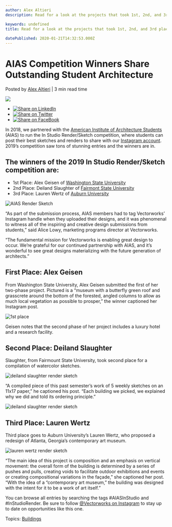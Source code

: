 ```yaml
---
author: Alex Altieri
description: Read for a look at the projects that took 1st, 2nd, and 3rd place in the second year of the AIAS In Studio Design/Render competition.

keywords: undefined
title: Read for a look at the projects that took 1st, 2nd, and 3rd place in the second year of the AIAS In Studio Design/Render competition.
 
datePublished: 2020-01-21T14:32:53.000Z
---
```

  

# AIAS Competition Winners Share Outstanding Student Architecture

 Posted by [Alex Altieri](https://blog.vectorworks.net/author/alex-altieri) | 3 min read time 

![](https://blog.vectorworks.net/hubfs/Blog%20Images/200121_AIAS%20Winners/Render-Sketch_Vectorworks.jpg) 

* [![Share on LinkedIn](https://2659751.fs1.hubspotusercontent-na1.net/hubfs/2659751/michaelDemo/share-LI.png)](http://www.linkedin.com/shareArticle?mini=true&url=https%3A%2F%2Fblog.vectorworks.net%2Faias-competition-winners-share-outstanding-student-architecture)
* [![Share on Twitter](https://2659751.fs1.hubspotusercontent-na1.net/hubfs/2659751/michaelDemo/share-TW.png)](https://www.twitter.com/share?text=AIAS%20Competition%20Winners%20Share%20Outstanding%20Student%20Architecture&url=https%3A%2F%2Fblog.vectorworks.net%2Faias-competition-winners-share-outstanding-student-architecture&via=PMGTweets)
* [![Share on FaceBook](https://2659751.fs1.hubspotusercontent-na1.net/hubfs/2659751/michaelDemo/share-FB.png)](https://www.facebook.com/sharer/sharer.php?u=https%3A%2F%2Fblog.vectorworks.net%2Faias-competition-winners-share-outstanding-student-architecture)

In 2018, we partnered with the [American Institute of Architecture Students](http://www.aias.org/about/about/) (AIAS) to run the In Studio Render/Sketch competition, where students can post their best sketches and renders to share with our [Instagram account](https://www.instagram.com/vectorworks/?hl=en). 2019’s competition saw tons of stunning entries and the winners are in.

## The winners of the 2019 In Studio Render/Sketch competition are:

* 1st Place: Alex Geisen of [Washington State University](https://wsu.edu/)
* 2nd Place: Deiland Slaughter of [Fairmont State University](https://www.fairmontstate.edu/)
* 3rd Place: Lauren Wertz of [Auburn University](http://www.auburn.edu/)

![AIAS Render Sketch](https://blog.vectorworks.net/hs-fs/hubfs/Blog%20Images/200121_AIAS%20Winners/Render-Sketch_Vectorworks.jpg?width=600&name=Render-Sketch_Vectorworks.jpg)

“As part of the submission process, AIAS members had to tag Vectorworks’ Instagram handle when they uploaded their designs, and it was phenomenal to witness all of the inspiring and creative design submissions from students,” said Alice Lowy, marketing programs director at Vectorworks.

“The fundamental mission for Vectorworks is enabling great design to occur. We’re grateful for our continued partnership with AIAS, and it’s wonderful to see great designs materializing with the future generation of architects.”

## First Place: Alex Geisen

From Washington State University, Alex Geisen submitted the first of her two-phase project. Pictured is a “museum with a butterfly green roof and grasscrete around the bottom of the forested, angled columns to allow as much local vegetation as possible to prosper,” the winner captioned her Instagram post.

![1st place ](https://blog.vectorworks.net/hs-fs/hubfs/Blog%20Images/200121_AIAS%20Winners/1st%20place%20.jpg?width=600&name=1st%20place%20.jpg)

Geisen notes that the second phase of her project includes a luxury hotel and a research facility.

## Second Place: Deiland Slaughter

Slaughter, from Fairmount State University, took second place for a compilation of watercolor sketches.

![deiland slaughter render sketch](https://blog.vectorworks.net/hs-fs/hubfs/Blog%20Images/200121_AIAS%20Winners/2nd%20place_1.jpg?width=600&name=2nd%20place_1.jpg)

“A compiled piece of this past semester’s work of 5 weekly sketches on an 11x17 paper,” he captioned his post. “Each building we picked, we explained why we did and told its ordering principle.”

![deiland slaughter render sketch](https://blog.vectorworks.net/hs-fs/hubfs/Blog%20Images/200121_AIAS%20Winners/2nd%20place_2.jpg?width=600&name=2nd%20place_2.jpg)

## Third Place: Lauren Wertz

Third place goes to Auburn University’s Lauren Wertz, who proposed a redesign of Atlanta, Georgia’s contemporary art museum.

![lauren wertz render sketch](https://blog.vectorworks.net/hs-fs/hubfs/Blog%20Images/200121_AIAS%20Winners/3rd%20place.jpg?width=600&name=3rd%20place.jpg)

“The main idea of this project is composition and an emphasis on vertical movement: the overall form of the building is determined by a series of pushes and pulls, creating voids to facilitate outdoor exhibitions and events or creating compositional variations in the façade,” she captioned her post. “With the idea of a “contemporary art museum,” the building was designed with the intent for it to be a work of art itself.”

You can browse all entries by searching the tags #AIASInStudio and #InStudioRender. Be sure to follow [@Vectorworks on Instagram](https://www.instagram.com/vectorworks/?hl=en) to stay up to date on opportunities like this one.

 Topics: [Buildings](https://blog.vectorworks.net/topic/buildings) 

  